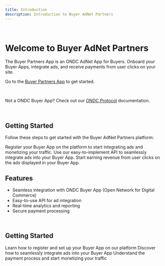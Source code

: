 ```yaml
---
title: Introduction
description: Introduction to Buyer AdNet Partners
---
```


<br />

# Welcome to Buyer AdNet Partners



<Card title="Buyer Partners App" href="https://buyer-ads-app.vercel.app/" img="/images/buyers/dashboard.png">
  The Buyer Partners App is an ONDC AdNet App for Buyers. Onboard your Buyer Apps, integrate ads, and receive payments from user clicks on your site.
</Card>

Go to the [Buyer Partners App](https://buyer-ads-app.vercel.app/) to get started.

<br />

<Tip>Not a ONDC Buyer App? Check out our [ONDC Protocol](/ondc) documentation.</Tip>


<br />

## Getting Started

Follow these steps to get started with the Buyer AdNet Partners platform:

<Steps>
  <Step title="Onboard Your Buyer App">
    Register your Buyer App on the platform to start integrating ads and monetizing your traffic.
  </Step>
  <Step title="Integrate Ads">
    Use our easy-to-implement API to seamlessly integrate ads into your Buyer App.
  </Step>
  <Step title="Receive Payments">
    Start earning revenue from user clicks on the ads displayed in your Buyer App.
  </Step>
</Steps>

## Features

- Seamless integration with ONDC Buyer App (Open Network for Digital Commerce)
- Easy-to-use API for ad integration
- Real-time analytics and reporting
- Secure payment processing


<br />


## Getting Started


<CardGroup cols={3}>
  <Card title="Onboarding" icon="user-plus" href="/buyers/onboarding">
    Learn how to register and set up your Buyer App on our platform
  </Card>
  <Card title="Ad Integration" icon="rectangle-ad" href="/buyers/ads">
    Discover how to seamlessly integrate ads into your Buyer App
  </Card>
  <Card title="Payments" icon="money-bill-wave" href="/buyers/payments">
    Understand the payment process and start monetizing your traffic
  </Card>
</CardGroup>


